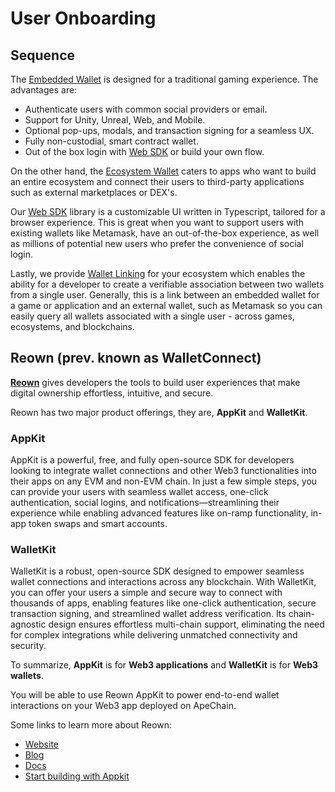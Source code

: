 # User Onboarding


## Sequence

The [Embedded Wallet](https://docs.sequence.xyz/sdk/headless-wallet/quickstart) is designed for a traditional gaming experience. The advantages are:
- Authenticate users with common social providers or email.
- Support for Unity, Unreal, Web, and Mobile.
- Optional pop-ups, modals, and transaction signing for a seamless UX.
- Fully non-custodial, smart contract wallet.
- Out of the box login with [Web SDK](https://docs.sequence.xyz/sdk/web/overview) or build your own flow.

On the other hand, the [Ecosystem Wallet](https://docs.sequence.xyz/solutions/wallets/ecosystem/overview) caters to apps who want to build an entire ecosystem and connect their users to third-party applications such as external marketplaces or DEX's.

Our [Web SDK](https://docs.sequence.xyz/sdk/web/overview) library is a customizable UI written in Typescript, tailored for a browser experience. This is great when you want to support users with existing wallets like Metamask, have an out-of-the-box experience, as well as millions of potential new users who prefer the convenience of social login.

Lastly, we provide [Wallet Linking](https://docs.sequence.xyz/sdk/web/getting-started) for your ecosystem which enables the ability for a developer to create a verifiable association between two wallets from a single user. Generally, this is a link between an embedded wallet for a game or application and an external wallet, such as Metamask so you can easily query all wallets associated with a single user - across games, ecosystems, and blockchains.

## Reown (prev. known as WalletConnect)

**[Reown](https://reown.com/?utm_source=apechain&utm_medium=docs&utm_campaign=backlinks)** gives developers the tools to build user experiences that make digital ownership effortless, intuitive, and secure.

Reown has two major product offerings, they are, **AppKit** and **WalletKit**.

### AppKit

AppKit is a powerful, free, and fully open-source SDK for developers looking to integrate wallet connections and other Web3 functionalities into their apps on any EVM and non-EVM chain. In just a few simple steps, you can provide your users with seamless wallet access, one-click authentication, social logins, and notifications—streamlining their experience while enabling advanced features like on-ramp functionality, in-app token swaps and smart accounts.

### WalletKit
WalletKit is a robust, open-source SDK designed to empower seamless wallet connections and interactions across any blockchain. With WalletKit, you can offer your users a simple and secure way to connect with thousands of apps, enabling features like one-click authentication, secure transaction signing, and streamlined wallet address verification. Its chain-agnostic design ensures effortless multi-chain support, eliminating the need for complex integrations while delivering unmatched connectivity and security.

To summarize, **AppKit** is for **Web3 applications** and **WalletKit** is for **Web3 wallets**.

You will be able to use Reown AppKit to power end-to-end wallet interactions on your Web3 app deployed on ApeChain.

Some links to learn more about Reown:
- [Website](https://reown.com/?utm_source=apechain&utm_medium=docs&utm_campaign=backlinks)
- [Blog](https://reown.com/blog?utm_source=apechain&utm_medium=docs&utm_campaign=backlinks)
- [Docs](https://docs.reown.com/?utm_source=apechain&utm_medium=docs&utm_campaign=backlinks)
- [Start building with Appkit](https://reown.com/blog/how-to-get-started-with-reown-appkit-on-apechain)